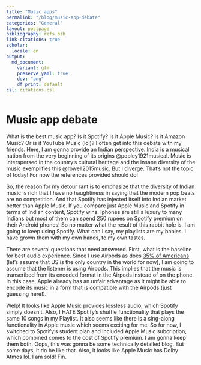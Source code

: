 ```yaml
---
title: "Music apps"
permalink: "/blog/music-app-debate"
categories: "General"
layout: postpage
bibliography: refs.bib
link-citations: true
scholar:
  locale: en
output:
  md_document:
    variant: gfm
    preserve_yaml: true
    dev: "png"
    df_print: default
csl: citations.csl
---
```


# Music app debate

What is the best music app? Is it Spotify? Is it Apple Music? Is it
Amazon Music? Or is it YouTube Music (lol)? I often get into this debate
with my friends. Here, I am gonna provide an Indian perspective. India
is a musical nation from the very beginning of its origins
@popley1921musical. Music is interspersed in the country's cultural
heritage and the insane diversity of the music exemplifies this
@rowell2015music. But I diverge. That's not the topic of today! For now
the references provided should do!

So, the reason for my detour rant is to emphasize that the diversity of
Indian music is rich that I have no haughtiness in saying that the
modern pop beats are no competition. And that Spotify has injected
itself into Indian market better than Apple Music. If you compare just
Apple Music and Spotify in terms of Indian content, Spotify wins.
Iphones are still a luxury to many Indians but most of them can spend
250 rupees on Spotify premium on their Android phones! So no matter what
the result of this rabbit hole is, I am going to keep using Spotify.
What can I say, my playlists are my babies. I have grown them with my
own hands, to my own tastes.

There are several questions that need answered. First, what is the
baseline for best audio experience. Since I use Airpods as does [35% of
Americans](https://www.statista.com/chart/26791/most-popular-headphone-brands-in-the-us/)
(let's assume that US is the only country in the world for now), I am
going to assume that the listener is using Airpods. This implies that
the music is transcribed from its encoded format in the Airpods instead
of on the phone. In this case, Apple already has an unfair advantage as
it might be able to encode its music in a form that is compatible with
the Airpods (just guessing here!).

Welp! It looks like Apple Music provides lossless audio, which Spotify
simply doesn't. Also, I HATE Spotify's shuffle functionality that plays
the same 10 songs in my Playlist. It also seems like there is a
sing-along functionality in Apple music which seems exciting for me. So
for now, I switched to Spotify's student plan and included Apple Music
subcription, which combined comes to the cost of Spotify premium. I am
gonna keep them both. Oops, this was gonna be some technically detailed
blog. But some days, it do be like that. Also, it looks like Apple Music
has Dolby Atmos lol. I am sold! Fin.
